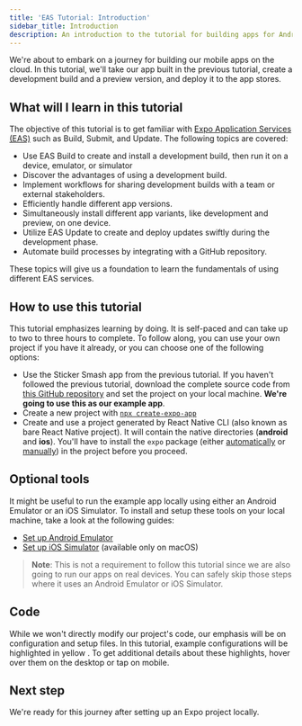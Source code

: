 ```yaml
---
title: 'EAS Tutorial: Introduction'
sidebar_title: Introduction
description: An introduction to the tutorial for building apps for Android and iOS using Expo Application Services (EAS) that covers the Build, Update, and Submit workflows.
---
```



We're about to embark on a journey for building our mobile apps on the cloud. In this tutorial, we'll take our app built in the previous tutorial, create a development build and a preview version, and deploy it to the app stores.

## What will I learn in this tutorial

The objective of this tutorial is to get familiar with [Expo Application Services (EAS)](/eas/) such as Build, Submit, and Update. The following topics are covered:

- Use EAS Build to create and install a development build, then run it on a device, emulator, or simulator
- Discover the advantages of using a development build.
- Implement workflows for sharing development builds with a team or external stakeholders.
- Efficiently handle different app versions.
- Simultaneously install different app variants, like development and preview, on one device.
- Utilize EAS Update to create and deploy updates swiftly during the development phase.
- Automate build processes by integrating with a GitHub repository.

These topics will give us a foundation to learn the fundamentals of using different EAS services.

## How to use this tutorial

This tutorial emphasizes learning by doing. It is self-paced and can take up to two to three hours to complete. To follow along, you can use your own project if you have it already, or you can choose one of the following options:

- Use the Sticker Smash app from the previous tutorial. If you haven't followed the previous tutorial, download the complete source code from [this GitHub repository](https://github.com/amandeepmittal/sticker-smash-expo-tutorial-app) and set the project on your local machine. **We're going to use this as our example app**.
- Create a new project with [`npx create-expo-app`](/get-started/create-a-project/)
- Create and use a project generated by React Native CLI (also known as bare React Native project). It will contain the native directories (**android** and **ios**). You'll have to install the `expo` package (either [automatically](/bare/installing-expo-modules/) or [manually](/bare/installing-expo-modules/#manual-installation)) in the project before you proceed.

## Optional tools

It might be useful to run the example app locally using either an Android Emulator or an iOS Simulator. To install and setup these tools on your local machine, take a look at the following guides:

- [Set up Android Emulator](/workflow/android-studio-emulator/)
- [Set up iOS Simulator](/workflow/ios-simulator/) (available only on macOS)

> **Note**: This is not a requirement to follow this tutorial since we are also going to run our apps on real devices. You can safely skip those steps where it uses an Android Emulator or iOS Simulator.

## Code

While we won't directly modify our project's code, our emphasis will be on configuration and setup files. In this tutorial, example configurations will be <Highlight>highlighted in yellow </Highlight>. To get additional details about these highlights, hover over them on the desktop or tap on mobile.

## Next step

We're ready for this journey after setting up an Expo project locally.

<BoxLink
  title="Configure a development in cloud"
  Icon={BookOpen02Icon}
  description="If you're already familiar with Expo, feel free to jump ahead to specific chapters. However, if you'd like to start from scratch, continue to the next chapter in which we will learn how to create your first app with Expo."
  href="/tutorial/eas/configure-development-build/"
/>
